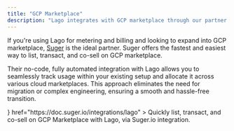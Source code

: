 ```yaml
---
title: "GCP Marketplace"
description: "Lago integrates with GCP marketplace through our partner Suger.io"
---
```


If you're using Lago for metering and billing and looking to expand into GCP marketplace, [Suger](https://suger.io) is the ideal partner. Suger offers the fastest and easiest way to list, transact, and co-sell on GCP marketplace.

Their no-code, fully automated integration with Lago allows you to seamlessly track usage within your existing setup and allocate it across various cloud marketplaces.
This approach eliminates the need for migration or complex engineering, ensuring a smooth and hassle-free transition.

<CardGroup cols={2}>
  <Card
    title="Documentation"
    iconType="brand"
    icon={
      <svg
        width="30"
        height="30"
        viewBox="0 0 40 40"
        fill="none"
        xmlns="http://www.w3.org/2000/svg"
      >
        <rect width="40" height="40" rx="12" fill="#F3F4F6" />
        <g clip-path="url(#clip0_3012_1182)">
          <path
            d="M21.9613 17.3098L23.2576 16.0135L23.3439 15.4677C20.9817 13.3198 17.2267 13.5633 15.0973 15.9759C14.5058 16.646 14.067 17.4814 13.833 18.344L14.2973 18.2786L16.8898 17.851L17.09 17.6464C18.2432 16.3799 20.1931 16.2095 21.5246 17.2871L21.9613 17.3098Z"
            fill="#EA4335"
          />
          <path
            d="M25.1042 18.3059C24.8063 17.2087 24.1945 16.2222 23.344 15.4677L21.5246 17.2871C21.9038 17.5969 22.2076 17.9888 22.4133 18.4331C22.6189 18.8775 22.721 19.3628 22.7118 19.8523V20.1753C23.6059 20.1753 24.331 20.9002 24.331 21.7945C24.331 22.6887 23.606 23.3955 22.7118 23.3955H19.4688L19.1504 23.7412V25.6833L19.4688 25.988H22.7117C25.0377 26.0062 26.9381 24.1534 26.9562 21.8274C26.9616 21.1333 26.7954 20.4485 26.4723 19.8342C26.1492 19.2198 25.6792 18.6948 25.1042 18.3059Z"
            fill="#4285F4"
          />
          <path
            d="M16.2303 25.9881H19.4687V23.3955H16.2303C16.001 23.3954 15.7745 23.3458 15.5663 23.25L15.1068 23.391L13.8015 24.6873L13.6877 25.1285C14.4198 25.6812 15.313 25.9921 16.2303 25.9881Z"
            fill="#34A853"
          />
          <path
            d="M16.2303 17.5782C13.9043 17.592 12.0299 19.4889 12.0438 21.815C12.0476 22.456 12.1977 23.0876 12.4826 23.6618C12.7675 24.236 13.1797 24.7376 13.6878 25.1284L15.5663 23.25C14.7514 22.8817 14.3891 21.9227 14.7574 21.1077C15.1256 20.2927 16.0847 19.9305 16.8996 20.2987C17.2587 20.461 17.5463 20.7486 17.7085 21.1077L19.5871 19.2292C19.1928 18.7137 18.6846 18.2965 18.1023 18.0101C17.52 17.7237 16.8793 17.5758 16.2303 17.5782Z"
            fill="#FBBC05"
          />
        </g>
        <defs>
          <clipPath id="clip0_3012_1182">
            <rect
              width="15"
              height="12"
              fill="white"
              transform="translate(12 14)"
            />
          </clipPath>
        </defs>
      </svg>
    }
    href="https://doc.suger.io/integrations/lago"
  >
    Quickly list, transact, and co-sell on GCP Marketplace with Lago, via
    Suger.io integration.
  </Card>
</CardGroup>
